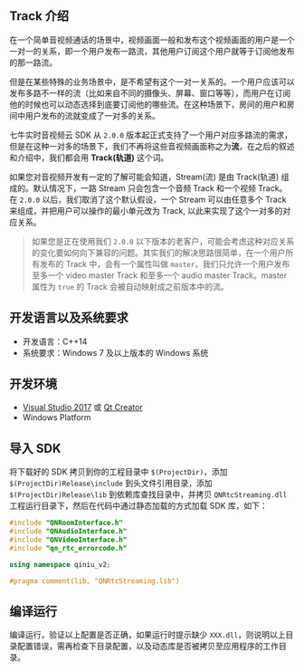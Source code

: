 ## Track 介绍

在一个简单音视频通话的场景中，视频画面一般和发布这个视频画面的用户是一个一对一的关系，即一个用户发布一路流，其他用户订阅这个用户就等于订阅他发布的那一路流。   
   
但是在某些特殊的业务场景中，是不希望有这个一对一关系的。一个用户应该可以发布多路不一样的流（比如来自不同的摄像头、屏幕、窗口等等），而用户在订阅他的时候也可以动态选择到底要订阅他的哪些流。在这种场景下，房间的用户和房间中用户发布的流就变成了一对多的关系。
   
七牛实时音视频云 SDK 从 `2.0.0` 版本起正式支持了一个用户对应多路流的需求，但是在这种一对多的场景下，我们不再将这些音视频画面称之为**流**，在之后的叙述和介绍中，我们都会用 **Track(轨道)** 这个词。
     
如果您对音视频开发有一定的了解可能会知道，Stream(流) 是由 Track(轨道) 组成的。默认情况下，一路 Stream 只会包含一个音频 Track 和一个视频 Track。在 `2.0.0` 以后，我们取消了这个默认假设，一个 Stream 可以由任意多个 Track 来组成，并把用户可以操作的最小单元改为 Track, 以此来实现了这个一对多的对应关系。

> 如果您是正在使用我们 `2.0.0` 以下版本的老客户，可能会考虑这种对应关系的变化要如何向下兼容的问题。其实我们的解决思路很简单，在一个用户所有发布的 Track 中，会有一个属性叫做 `master`，我们只允许一个用户发布至多一个 video master Track 和至多一个 audio master Track。master 属性为 `true`  的 Track 会被自动映射成之前版本中的流。


## 开发语言以及系统要求

- 开发语言：C++14
- 系统要求：Windows 7 及以上版本的 Windows 系统

## 开发环境

- [Visual Studio 2017](https://www.visualstudio.com/zh-hans/vs/older-downloads/) 或 [Qt Creator](http://download.qt.io/archive/qt/)
- Windows Platform

## 导入 SDK

将下载好的 SDK 拷贝到你的工程目录中 `$(ProjectDir)`，添加 `$(ProjectDir)Release\include` 到头文件引用目录，添加 `$(ProjectDir)Release\lib` 到依赖库查找目录中，并拷贝 `QNRtcStreaming.dll` 工程运行目录下，然后在代码中通过静态加载的方式加载 SDK 库，如下：

```C++
#include "QNRoomInterface.h"
#include "QNAudioInterface.h"
#include "QNVideoInterface.h"
#include "qn_rtc_errorcode.h"

using namespace qiniu_v2;

#pragma comment(lib, "QNRtcStreaming.lib")
```

## 编译运行

编译运行，验证以上配置是否正确，如果运行时提示缺少 `XXX.dll`，则说明以上目录配置错误，需再检查下目录配置，以及动态库是否被拷贝至应用程序的工作目录。
